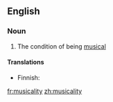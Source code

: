 ==English==

===Noun===
{{en-noun|-}}

# The condition of being [[musical]]

====Translations====
{{top}}
*Finnish: {{t-|fi|musikaalisuus}}
{{trans-mid}}
{{trans-bottom}}

[[fr:musicality]]
[[zh:musicality]]